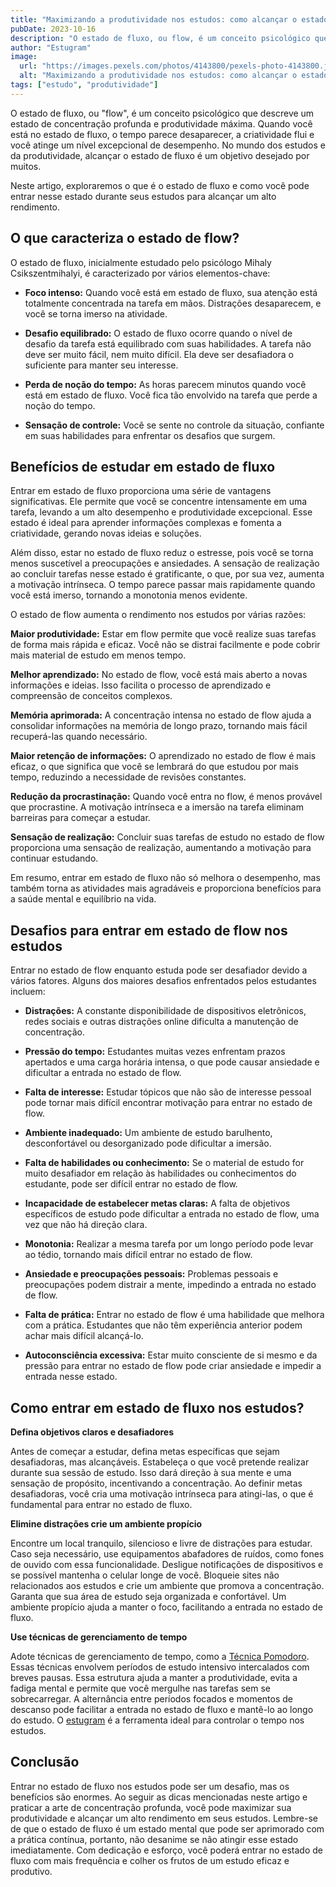 ```yaml
---
title: "Maximizando a produtividade nos estudos: como alcançar o estado de flow"
pubDate: 2023-10-16
description: "O estado de fluxo, ou flow, é um conceito psicológico que descreve um estado de concentração profunda e produtividade máxima. Neste artigo, exploraremos o que é o estado de fluxo e como você pode entrar nesse estado durante seus estudos para alcançar um alto rendimento."
author: "Estugram"
image:
  url: "https://images.pexels.com/photos/4143800/pexels-photo-4143800.jpeg?auto=compress&cs=tinysrgb&w=1260&h=750&dpr=1"
  alt: "Maximizando a produtividade nos estudos: como alcançar o estado de flow"
tags: ["estudo", "produtividade"]
---
```


O estado de fluxo, ou "flow", é um conceito psicológico que descreve um estado de concentração profunda e produtividade máxima. Quando você está no estado de fluxo, o tempo parece desaparecer, a criatividade flui e você atinge um nível excepcional de desempenho. No mundo dos estudos e da produtividade, alcançar o estado de fluxo é um objetivo desejado por muitos.

Neste artigo, exploraremos o que é o estado de fluxo e como você pode entrar nesse estado durante seus estudos para alcançar um alto rendimento.

## O que caracteriza o estado de flow?

O estado de fluxo, inicialmente estudado pelo psicólogo Mihaly Csikszentmihalyi, é caracterizado por vários elementos-chave:

- **Foco intenso:** Quando você está em estado de fluxo, sua atenção está totalmente concentrada na tarefa em mãos. Distrações desaparecem, e você se torna imerso na atividade.

- **Desafio equilibrado:** O estado de fluxo ocorre quando o nível de desafio da tarefa está equilibrado com suas habilidades. A tarefa não deve ser muito fácil, nem muito difícil. Ela deve ser desafiadora o suficiente para manter seu interesse.

- **Perda de noção do tempo:** As horas parecem minutos quando você está em estado de fluxo. Você fica tão envolvido na tarefa que perde a noção do tempo.

- **Sensação de controle:** Você se sente no controle da situação, confiante em suas habilidades para enfrentar os desafios que surgem.

## Benefícios de estudar em estado de fluxo

Entrar em estado de fluxo proporciona uma série de vantagens significativas. Ele permite que você se concentre intensamente em uma tarefa, levando a um alto desempenho e produtividade excepcional. Esse estado é ideal para aprender informações complexas e fomenta a criatividade, gerando novas ideias e soluções.

Além disso, estar no estado de fluxo reduz o estresse, pois você se torna menos suscetível a preocupações e ansiedades. A sensação de realização ao concluir tarefas nesse estado é gratificante, o que, por sua vez, aumenta a motivação intrínseca. O tempo parece passar mais rapidamente quando você está imerso, tornando a monotonia menos evidente.

O estado de flow aumenta o rendimento nos estudos por várias razões:

**Maior produtividade:** Estar em flow permite que você realize suas tarefas de forma mais rápida e eficaz. Você não se distrai facilmente e pode cobrir mais material de estudo em menos tempo.

**Melhor aprendizado:** No estado de flow, você está mais aberto a novas informações e ideias. Isso facilita o processo de aprendizado e compreensão de conceitos complexos.

**Memória aprimorada:** A concentração intensa no estado de flow ajuda a consolidar informações na memória de longo prazo, tornando mais fácil recuperá-las quando necessário.

**Maior retenção de informações:** O aprendizado no estado de flow é mais eficaz, o que significa que você se lembrará do que estudou por mais tempo, reduzindo a necessidade de revisões constantes.

**Redução da procrastinação:** Quando você entra no flow, é menos provável que procrastine. A motivação intrínseca e a imersão na tarefa eliminam barreiras para começar a estudar.

**Sensação de realização:** Concluir suas tarefas de estudo no estado de flow proporciona uma sensação de realização, aumentando a motivação para continuar estudando.

Em resumo, entrar em estado de fluxo não só melhora o desempenho, mas também torna as atividades mais agradáveis e proporciona benefícios para a saúde mental e equilíbrio na vida.

## Desafios para entrar em estado de flow nos estudos

Entrar no estado de flow enquanto estuda pode ser desafiador devido a vários fatores. Alguns dos maiores desafios enfrentados pelos estudantes incluem:

- **Distrações:** A constante disponibilidade de dispositivos eletrônicos, redes sociais e outras distrações online dificulta a manutenção de concentração.

- **Pressão do tempo:** Estudantes muitas vezes enfrentam prazos apertados e uma carga horária intensa, o que pode causar ansiedade e dificultar a entrada no estado de flow.

- **Falta de interesse:** Estudar tópicos que não são de interesse pessoal pode tornar mais difícil encontrar motivação para entrar no estado de flow.

- **Ambiente inadequado:** Um ambiente de estudo barulhento, desconfortável ou desorganizado pode dificultar a imersão.

- **Falta de habilidades ou conhecimento:** Se o material de estudo for muito desafiador em relação às habilidades ou conhecimentos do estudante, pode ser difícil entrar no estado de flow.

- **Incapacidade de estabelecer metas claras:** A falta de objetivos específicos de estudo pode dificultar a entrada no estado de flow, uma vez que não há direção clara.

- **Monotonia:** Realizar a mesma tarefa por um longo período pode levar ao tédio, tornando mais difícil entrar no estado de flow.

- **Ansiedade e preocupações pessoais:** Problemas pessoais e preocupações podem distrair a mente, impedindo a entrada no estado de flow.

- **Falta de prática:** Entrar no estado de flow é uma habilidade que melhora com a prática. Estudantes que não têm experiência anterior podem achar mais difícil alcançá-lo.

- **Autoconsciência excessiva:** Estar muito consciente de si mesmo e da pressão para entrar no estado de flow pode criar ansiedade e impedir a entrada nesse estado.

## Como entrar em estado de fluxo nos estudos?

**Defina objetivos claros e desafiadores**

Antes de começar a estudar, defina metas específicas que sejam desafiadoras, mas alcançáveis. Estabeleça o que você pretende realizar durante sua sessão de estudo. Isso dará direção à sua mente e uma sensação de propósito, incentivando a concentração. Ao definir metas desafiadoras, você cria uma motivação intrínseca para atingi-las, o que é fundamental para entrar no estado de fluxo.

**Elimine distrações crie um ambiente propício**

Encontre um local tranquilo, silencioso e livre de distrações para estudar. Caso seja necessário, use equipamentos abafadores de ruídos, como fones de ouvido com essa funcionalidade. Desligue notificações de dispositivos e se possível mantenha o celular longe de você. Bloqueie sites não relacionados aos estudos e crie um ambiente que promova a concentração. Garanta que sua área de estudo seja organizada e confortável. Um ambiente propício ajuda a manter o foco, facilitando a entrada no estado de fluxo.

**Use técnicas de gerenciamento de tempo**

Adote técnicas de gerenciamento de tempo, como a <a href="/posts/pomodoro"> Técnica Pomodoro</a>. Essas técnicas envolvem períodos de estudo intensivo intercalados com breves pausas. Essa estrutura ajuda a manter a produtividade, evita a fadiga mental e permite que você mergulhe nas tarefas sem se sobrecarregar. A alternância entre períodos focados e momentos de descanso pode facilitar a entrada no estado de fluxo e mantê-lo ao longo do estudo. O [estugram](https://app.estugram.com) é a ferramenta ideal para controlar o tempo nos estudos.

## Conclusão

Entrar no estado de fluxo nos estudos pode ser um desafio, mas os benefícios são enormes. Ao seguir as dicas mencionadas neste artigo e praticar a arte de concentração profunda, você pode maximizar sua produtividade e alcançar um alto rendimento em seus estudos. Lembre-se de que o estado de fluxo é um estado mental que pode ser aprimorado com a prática contínua, portanto, não desanime se não atingir esse estado imediatamente. Com dedicação e esforço, você poderá entrar no estado de fluxo com mais frequência e colher os frutos de um estudo eficaz e produtivo.
